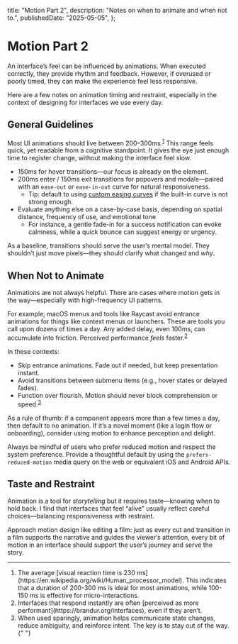  title: "Motion Part 2",
  description: "Notes on when to animate and when not to.",
  publishedDate: "2025-05-05",
};

# Motion Part 2

An interface’s feel can be influenced by animations. When executed correctly, they provide rhythm and feedback. However, if overused or poorly timed, they can make the experience feel less responsive.

Here are a few notes on animation timing and restraint, especially in the context of designing for interfaces we use every day.

## General Guidelines

Most UI animations should live between 200–300ms.<sup className="prose-superscript"><a href="#fn-1">1</a></sup> This range feels quick, yet readable from a cognitive standpoint. It gives the eye just enough time to register change, without making the interface feel slow.

- 150ms for hover transitions&mdash;our focus is already on the element.
- 200ms enter / 150ms exit transitions for popovers and modals&mdash;paired with an `ease-out` or `ease-in-out` curve for natural responsiveness.
  - Tip: default to using [custom easing curves](https://gist.github.com/bendc/ac03faac0bf2aee25b49e5fd260a727d) if the built-in curve is not strong enough.
- Evaluate anything else on a case-by-case basis, depending on spatial distance, frequency of use, and emotional tone
  - For instance, a gentle fade-in for a success notification can evoke calmness, while a quick bounce can suggest energy or urgency.

As a baseline, transitions should serve the user’s mental model. They shouldn’t just move pixels&mdash;they should clarify what changed and _why_.

## When Not to Animate

Animations are not always helpful. There are cases where motion gets in the way&mdash;especially with high-frequency UI patterns.

For example, macOS menus and tools like Raycast avoid entrance animations for things like context menus or launchers. These are tools you call upon dozens of times a day. Any added delay, even 100ms, can accumulate into friction. Perceived performance _feels_ faster.<sup className="prose-superscript"><a href="#fn-2">2</a></sup>

In these contexts:

- Skip entrance animations. Fade out if needed, but keep presentation instant.
- Avoid transitions between submenu items (e.g., hover states or delayed fades).
- Function over flourish. Motion should never block comprehension or speed.<sup className="prose-superscript"><a href="#fn-3">3</a></sup>

As a rule of thumb: if a component appears more than a few times a day, then default to no animation. If it’s a novel moment (like a login flow or onboarding), consider using motion to enhance perception and delight.

Always be mindful of users who prefer reduced motion and respect the system preference. Provide a thoughtful default by using the `prefers-reduced-motion` media query on the web or equivalent iOS and Android APIs.

## Taste and Restraint

Animation is a tool for _storytelling_ but it requires taste&mdash;knowing when to hold back. I find that interfaces that feel “alive” usually reflect careful choices—balancing responsiveness with restraint.

Approach motion design like editing a film: just as every cut and transition in a film supports the narrative and guides the viewer’s attention, every bit of motion in an interface should support the user’s journey and serve the story.

---

<section className="prose-footnotes">
  <ol className="prose-list">
    <li id="fn-1">
      The average [visual reaction time is 230
      ms](https://en.wikipedia.org/wiki/Human_processor_model). This indicates
      that a duration of 200-300 ms is ideal for most animations, while 100-150
      ms is effective for micro-interactions.
    </li>
    <li id="fn-2">
      Interfaces that respond instantly are often [perceived as more
      performant](https://brandur.org/interfaces), even if they aren’t.
    </li>
    <li id="fn-3">
      When used sparingly, animation helps communicate state changes, reduce
      ambiguity, and reinforce intent. The key is to stay out of the way.{" "}
    </li>
  </ol>
</section>
